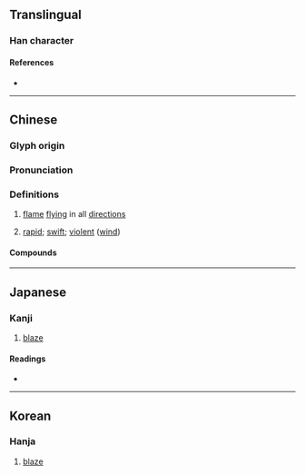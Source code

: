 {{character info/new}}
==Translingual==

===Han character===
{{Han char|rn=86|rad=火|as=11|sn=15|four=91891|canj=FMWF|ids=⿰火票}}

====References====
* {{Han ref|kx=0680.130|dkj=19325|dj=1091.190|hdz=32228.100|uh=719B|ud=29083|bh=E664|bd=58980}}

----

==Chinese==
{{zh-forms}}

===Glyph origin===
{{Han etym}}

===Pronunciation===
{{zh-pron
|m=biāo
|c=biu1
|mc=y
|oc=y
|cat=n,a
}}

===Definitions===
{{zh-hanzi}}

# {{lb|zh|literary}} [[flame]] [[fly]]ing in all [[direction]]s
# {{lb|zh|literary}} [[rapid]]; [[swift]]; [[violent]] ([[wind]])

====Compounds====
{{zh-der|熛炭|熛起|熛風|熛阙}}

----

==Japanese==

===Kanji===
{{ja-kanji|grade=|rs=火11}}

# [[blaze]]

====Readings====
* {{ja-readings|on=ひょう|kun=}}

----

==Korean==

===Hanja===
{{ko-hanja|hangeul=표|eumhun=|rv=pyo|mr=p'yo|y=phyo}}

# [[blaze]]